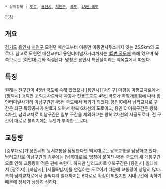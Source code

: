  * 상위항목 : [[도로]], [[용인시]], [[처인구]], [[국도]], [[45번 국도]]

{{{+1 白玉大路 / Backock-daero }}}

[[목차]]

== 개요 ==
[[경기도]] [[용인시]] [[처인구]] 모현면 매산교부터 이동면 이동면사무소까지 잇는 25.9km의 도로다.  참고로 모현면 매산교부터 용인터미널사거리까지는 [[45번 국도]]에 속해 있으며 북쪽으로는 [회안대로]와 직결된다. 명칭은 용인시 특산물이라는 백옥쌀에서 따왔다.

== 특징 ==
원래는 전구간이 [[45번 국도]]에 속해 있었으나 [용인시] [처인구] 마평동 마평교차로에서 [평택시] 고덕면 고덕교차로까지 자동차 전용도로로 45번 국도가 확장개통됨에 따라 용인터미널사거리 이남구간은 45번 국도에서 제외가 되었다. 
용인IC에서 남리교차로 구간은 최근 확장공사가 완료가 되어서 왕복 6차선의 도로이고, 용인IC 이북구간은 왕복 4차선, 남리교차로 이남구간은 일부 구간을 제외하고는 왕복 2차선의 시골도로다. 전 구간이 대로로 불리기에는 무언가 부족한 도로다.

== 교통량 ==
[중부대로]가 용인시의 동서교통을 담당한다면 백옥대로는 남북교통을 담당하고 있다.
남리교차로 이남구간의 경우에는 [남북대로]로 명칭이 붙여진 45번 국도의 새 개통구간으로 인해 교통량이 적은 편에 속한다. 하지만 남리교차로 이북구간은 [용인시] 일대에서 [광주시], [하남시], [서울특별시]를 연결하는 도로이기 때문에 교통량이 상당히 많다. 특히 남리교차로에서 술막다리 일대까지는 6차로로 확장이 되었지만 시내구간에 속하기 때문에 정체가 상당히 심하다.

